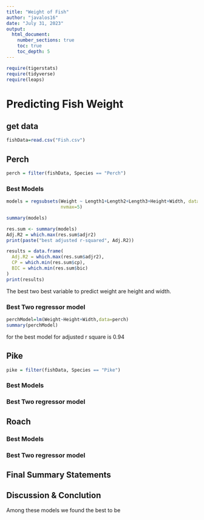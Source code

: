 ```yaml
---
title: "Weight of Fish"
author: "javalos16"
date: "July 31, 2023"  
output: 
  html_document:
    number_sections: true
    toc: true
    toc_depth: 5
---
```



```r
require(tigerstats)
require(tidyverse)
require(leaps)
```

# Predicting Fish Weight
## get data
```r
fishData=read.csv("Fish.csv")
```


## Perch
```r
perch = filter(fishData, Species == "Perch")
```

### Best Models
```r
models = regsubsets(Weight ~ Length1+Length2+Length3+Height+Width, data=perch,
                    nvmax=5)

summary(models)

res.sum <- summary(models)
Adj.R2 = which.max(res.sum$adjr2)
print(paste("best adjusted r-squared", Adj.R2))

results = data.frame(
  Adj.R2 = which.max(res.sum$adjr2),
  CP = which.min(res.sum$cp),
  BIC = which.min(res.sum$bic)
)
print(results)

```

The best two best variable to predict weight are height and width.

### Best Two regressor model

```r
perchModel=lm(Weight~Height+Width,data=perch)
summary(perchModel)
```

for the best model for adjusted r square is 0.94

## Pike
```r
pike = filter(fishData, Species == "Pike")
```

### Best Models

### Best Two regressor model

## Roach

### Best Models

### Best Two regressor model

## Final Summary Statements

## Discussion & Conclution 

Among these models we found the best to be 